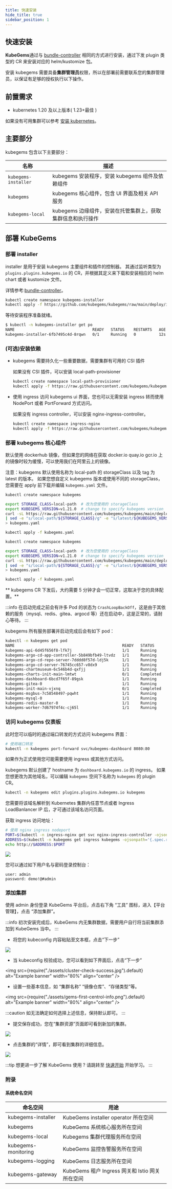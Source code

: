 ```yaml
---
title: 快速安装
hide_title: true
sidebar_position: 1
---
```



## 快速安装

**KubeGems**通过与 [bundle-controller](https://github.com/kubegems/bundle-controller) 相同的方式进行安装，通过下发 plugin 类型的 CR 来安装对应的 helm/kustomize 包。

安装 kubegems 需要具备**集群管理员**权限，所以在部署前需要联系您的集群管理员，以保证有足够的授权执行以下操作。

## 前置需求

- kubernetes 1.20 及以上版本( 1.23+最佳 )

如果没有可用集群可以参考 [安装 kubernetes](../category/安装kubernetes)。

## 主要部分

kubegems 包含以下主要部分：

| 名称                 | 描述                                                        |
| -------------------- | ----------------------------------------------------------- |
| `kubegems-installer` | kubegems 安装程序，安装 kubegems 组件及依赖组件             |
| `kubegems`           | kubegems 核心组件，包含 UI 界面及相关 API 服务              |
| `kubegems-local`     | kubegems 边缘组件，安装在托管集群上，获取集群信息和执行操作 |

## 部署 KubeGems

### 部署 installer

installer 是用于安装 kubegems 主要组件和插件的控制器。
其通过监听类型为 `plugins.plugins.kubegems.io` 的 CR，并根据其定义来下载和安装相应的 helm chart 或者 kustomize 文件。

详情参考:[bundle-controller](https://github.com/kubegems/bundle-controller)。

```sh
kubectl create namespace kubegems-installer
kubectl apply -f https://github.com/kubegems/kubegems/raw/main/deploy/installer.yaml
```

等待安装程序准备就绪。

```sh
$ kubectl -n kubegems-installer get po
NAME                                  READY   STATUS    RESTARTS   AGE
kubegems-installer-6fb7495c4d-8rqwn   0/1     Running   0          12s
```

### (可选)安装依赖

- kubegems 需要持久化一些重要数据，需要集群有可用的 CSI 插件

  如果没有 CSI 插件，可以安装 local-path-provisioner

  ```sh
  kubectl create namespace local-path-provisioner
  kubectl apply -f https://raw.githubusercontent.com/kubegems/kubegems/main/deploy/addon-local-path-provisioner.yaml
  ```

- 使用 ingress 访问 kubegems ui 界面，您也可以无需安装 ingress 转而使用 NodePort 或者 PortForward 方式访问。

  如果没有 ingress controller，可以安装 nginx-ingress-controller。

  ```sh
  kubectl create namespace ingress-nginx
  kubectl apply -f https://raw.githubusercontent.com/kubegems/kubegems/main/deploy/addon-nginx-ingress.yaml
  ```

### 部署 kubegems 核心组件

默认使用 dockerhub 镜像，但如果您的网络在获取 docker.io quay.io gcr.io 上的镜像时较为缓慢，可以使用我们在阿里云上的镜像。

注意：kubegems 默认使用名称为 local-path 的 storageClass 以及 tag 为 latest 的版本。
如果您想自定义 kubegems 版本或使用不同的 storageClass，您需要在 apply 前下载并编辑 `kubegems.yaml` 文件。

<Tabs>
  <TabItem value="dockerhub" label="DockerHub 源" default>

```bash
kubectl create namespace kubegems

export STORAGE_CLASS=local-path  # 改为您使用的 storageClass
export KUBEGEMS_VERSION=v1.21.0  # change to specify kubegems version
curl -sL https://raw.githubusercontent.com/kubegems/kubegems/main/deploy/kubegems.yaml \
| sed -e "s/local-path/${STORAGE_CLASS}/g" -e "s/latest/${KUBEGEMS_VERSION}/g" \
> kubegems.yaml

kubectl apply -f kubegems.yaml
```

  </TabItem>
  <TabItem value="aliyun" label="阿里云镜像源（中国大陆地区推荐）" default>

```bash
kubectl create namespace kubegems

export STORAGE_CLASS=local-path  # 改为您使用的 storageClass
export KUBEGEMS_VERSION=v1.21.0  # change to specify kubegems version
curl -sL https://raw.githubusercontent.com/kubegems/kubegems/main/deploy/kubegems-mirror.yaml \
| sed -e "s/local-path/${STORAGE_CLASS}/g" -e "s/latest/${KUBEGEMS_VERSION}/g" \
> kubegems.yaml

kubectl apply -f kubegems.yaml
```

  </TabItem>
</Tabs>

** kubegems CR 下发后，大约需要 5 分钟才会一切正常，这取决于您的具体配置。**

:::info
在启动完成之前会有许多 Pod 的状态为 `CrashLoopBackOff`，这是由于其依赖的服务（mysql、redis、gitea、argocd 等）还在启动中，这是正常的，请耐心等待。
:::

kubegems 所有服务部署并启动完成后会有如下 pod：

```bash
kubectl -n kubegems get pod
NAME                                               READY   STATUS      RESTARTS      AGE
kubegems-api-6d45f656f8-lfk7j                      1/1     Running     0             21h
kubegems-argo-cd-app-controller-5b849bfb49-ltvdz   1/1     Running     0             21h
kubegems-argo-cd-repo-server-7dddd8f57d-ldj5k      1/1     Running     0             21h
kubegems-argo-cd-server-76745cc657-v8dx9           1/1     Running     0             21h
kubegems-chartmuseum-6c546b4d-qxfjj                1/1     Running     0             21h
kubegems-charts-init-main-lmtwt                    0/1     Completed   0             21h
kubegems-dashboard-6bcd7f65f-89gsk                 1/1     Running     0             21h
kubegems-gitea-0                                   1/1     Running     0             21h
kubegems-init-main-vjxnq                           0/1     Completed   3             21h
kubegems-msgbus-7c58548497-pqwht                   1/1     Running     5 (21h ago)   21h
kubegems-mysql-0                                   1/1     Running     0             21h
kubegems-redis-master-0                            1/1     Running     0             21h
kubegems-worker-7d67974f4c-cj65l                   1/1     Running     5 (21h ago)   21h
```

### 访问 kubegems 仪表板

此时您可以临时的通过端口转发的方式访问 kubegems 界面：

```sh
# 使用端口转发
kubectl -n kubegems port-forward svc/kubegems-dashboard 8080:80
```

如果作为正式使用您可能需要使用 ingress 或其他方式访问。

kubegems 默认创建了 hostname 为 `dashboard.kubegems.io` 的 ingress。
如果您想更改为其他域名，可以编辑 `kubegems` 空间下名称为 `kubegems` 的 plugin CR。

```sh
kubectl -n kubegems edit plugins.plugins.kubegems.io kubegems
```

您需要将该域名解析到 Kubernetes 集群内任意节点或者 Ingress LoadBanlancer IP 后，才可通过该域名访问页面。

获取 ingress 访问地址：

```bash
# 使用 nginx ingress nodeport
PORT=$(kubectl -n ingress-nginx get svc nginx-ingress-controller -ojsonpath='{.spec.ports[0].nodePort}')
ADDRESS=$(kubectl -n kubegems get ingress kubegems -ojsonpath='{.spec.rules[*].host}')
echo http://$ADDRESS:$PORT
```

![](./assets/gems-first-dashbaord.jpg)

您可以通过如下用户名与密码登录控制台：

```
user: admin
password: demo!@#admin
```

### 添加集群

使用 admin 身份登录 KubeGems 平台后，点击右下角 “工具” 图标，进入【平台管理】，点击 “添加集群”。

:::info
初次安装完成后，KubeGems 内无集群数据，需要用户自行将当前集群添加到 KubeGems 当中。
:::

- 将您的 kubeconfig 内容粘贴至文本框，点击“下一步”

![](./assets/gems-first-centrol-cluster.jpg)

- 当 kubeconfig 校验成功，您可以看到如下界面后，点击“下一步”

<img
  src={require("./assets/cluster-check-success.jpg").default}
  alt="Example banner"
  width="80%"
  align="center"
/>

- 设置一些基本信息，如 “集群名称” “镜像仓库”、“存储类型”等。

<img
  src={require("./assets/gems-first-centrol-info.png").default}
  alt="Example banner"
  width="80%"
  align="center"
/>

:::caution
如无法确定如何选择上述信息，保持默认即可。
:::

- 提交保存成功，您在“集群资源”页面即可看到新加的集群。

![](./assets/gems-first-centrol.jpg)

- 点击集群的“详情”，即可看到集群的详细信息。

![](./assets/gems-first-centrol-dash.jpg)

:::tip
想更进一步了解 KubeGems 使用 ?
请跳转至 [快速开始](/docs/quick-starts/quick-start) 开始学习。
:::

### 附录

#### 系统命名空间

| 命名空间            | 用途                                            |
| ------------------- | ----------------------------------------------- |
| kubegems-installer  | KubeGems installer operator 所在空间            |
| kubegems            | KubeGems 系统核心服务所在空间                   |
| kubegems-local      | Kubegems 集群代理服务所在空间                   |
| kubegems-monitoring | KubeGems 监控告警服务所在空间                   |
| kubegems-logging    | KubeGems 日志服务所在空间                       |
| kubegems-gateway    | KubeGems 租户 Ingress 网关和 Istio 网关所在空间 |
